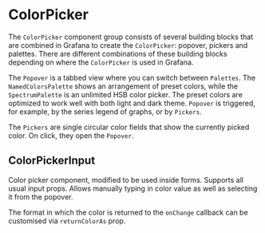 
<Meta title="Pickers and Editors/ColorPicker/ColorPicker" />

# ColorPicker

The `ColorPicker` component group consists of several building blocks that are combined in Grafana to create the `ColorPicker`: popover, pickers and palettes. There are different combinations of these building blocks depending on where the `ColorPicker` is used in Grafana.

The `Popover` is a tabbed view where you can switch between `Palettes`. The `NamedColorsPalette` shows an arrangement of preset colors, while the `SpectrumPalette` is an unlimited HSB color picker. The preset colors are optimized to work well with both light and dark theme. `Popover` is triggered, for example, by the series legend of graphs, or by `Pickers`.

The `Pickers` are single circular color fields that show the currently picked color. On click, they open the `Popover`.

<Props of={ColorPicker} />

## ColorPickerInput

Color picker component, modified to be used inside forms. Supports all usual input props. Allows manually typing in color value as well as selecting it from the popover.

The format in which the color is returned to the `onChange` callback can be customised via `returnColorAs` prop.

<Props of={ColorPickerInput} />
